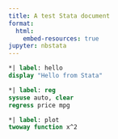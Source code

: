 ```yaml
---
title: A test Stata document
format:
  html:
    embed-resources: true
jupyter: nbstata
---
```

  
```stata
*| label: hello
display "Hello from Stata"
```

```stata
*| label: reg
sysuse auto, clear
regress price mpg
```

```stata
*| label: plot
twoway function x^2
```
